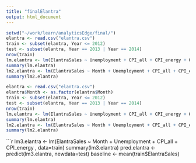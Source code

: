 ```yaml
---
title: "finalElantra"
output: html_document
---
```

```r
setwd("~/work/learn/analyticsEdge/final/")
elantra <- read.csv("elantra.csv")
train <- subset(elantra, Year <= 2012)
test <- subset(elantra, Year == 2013 | Year == 2014)
nrow(train)
lm.elantra <- lm(ElantraSales ~ Unemployment + CPI_all + CPI_energy + Queries , data=train)
summary(lm.elantra)
lm2.elantra <- lm(ElantraSales ~ Month + Unemployment + CPI_all + CPI_energy + Queries , data=train)
summary(lm2.elantra)
```
```r
elantra <- read.csv("elantra.csv")
elantra$Month <- as.factor(elantra$Month)
train <- subset(elantra, Year <= 2012)
test <- subset(elantra, Year == 2013 | Year == 2014)
nrow(train)
lm.elantra <- lm(ElantraSales ~ Unemployment + CPI_all + CPI_energy + Queries , data=train)
summary(lm.elantra)
lm2.elantra <- lm(ElantraSales ~ Month + Unemployment + CPI_all + CPI_energy + Queries , data=train)
summary(lm2.elantra)
```
```r
lm3.elantra <- lm(ElantraSales ~ Month + Unemployment + CPI_all + CPI_energy , data=train)
summary(lm3.elantra)
pred.elantra <- predict(lm3.elantra, newdata=test)
baseline <- mean(train$ElantraSales)
